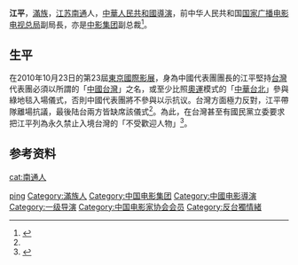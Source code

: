 {{Otheruses|江平}}

{{艺人
| name = 江平
|type=导演
|occupation= [[導演|導演]]
|birth_date= {{Birth date and age|1961|9|21}}
|birth_place= [[江苏|江苏]][[南通|南通]]
|death_date= <!-- {{Death date and age|YYYY|MM|DD|YYYY|MM|DD}}（死亡在前，出生在後） -->
|death_place= 
| nationality = {{PRC}}
|awards= 
}}

'''江平'''{{BD|1961年|9月21日|||catIdx=J江平}}，[[滿族|滿族]]，[[江苏|江苏]][[南通|南通]]人，[[中華人民共和國|中華人民共和國]][[導演|導演]]，前中华人民共和国[[国家广播电影电视总局|国家广播电影电视总局]]副局長，亦是[[中影集团|中影集团]]副总裁<ref name=netease>{{cite news | language = zh-cn | author =  | url = http://ent.163.com/10/1023/19/6JN3NGVG00034C1Q.html | title = 江平宣布中国代表团退出东京电影节相关活动 | publisher = [[網易|網易]] | date = 2010-10-23 | accessdate = 2011-01-07 | archive-date = 2019-09-17 | archive-url = https://web.archive.org/web/20190917214133/http://ent.163.com/10/1023/19/6JN3NGVG00034C1Q.html | dead-url = no }}</ref>。

== 生平 ==
在2010年10月23日的第23屆[[東京國際影展|東京國際影展]]，身為中國代表團團長的江平堅持[[台灣|台灣]]代表團必須以所謂的「[[中國台灣|中國台灣]]」之名，或至少比照[[奧運|奧運]]模式的「[[中華台北|中華台北]]」參與綠地毯入場儀式，否則中國代表團將不參與以示抗议。台灣方面極力反對，江平帶隊離場抗議，最後陆台兩方皆缺席該儀式<ref name=netease/>。為此，在台灣甚至有國民黨立委要求把江平列為永久禁止入境台灣的「不受歡迎人物」<ref>{{Cite web |url=http://www.nownews.com/2010/10/25/11490-2658013.htm |title=藍擬提案禁止入境　吳清池：江平獲大陸官方高層授權？ |access-date=2011-07-04 |archive-date=2010-11-15 |archive-url=https://web.archive.org/web/20101115114857/http://www.nownews.com/2010/10/25/11490-2658013.htm |dead-url=no }}</ref>。

== 参考资料 ==
{{reflist}}

{{china-enter-bio-stub}}
{{中国电影家协会第八届理事会}}
{{中国电影家协会第九届理事会}}
{{中国电影家协会第十届理事会}}

{{Authority control}}
{{DEFAULTSORT:Jiang ping}}
[[Category:江姓|ping]]
[[cat:南通人|cat:南通人]]
[[Category:滿族人|Category:滿族人]]
[[Category:中国电影集团|Category:中国电影集团]]
[[Category:中國电影導演|Category:中國电影導演]]
[[Category:一级导演|Category:一级导演]]
[[Category:中国电影家协会会员|Category:中国电影家协会会员]]
[[Category:反台獨情緒|Category:反台獨情緒]]